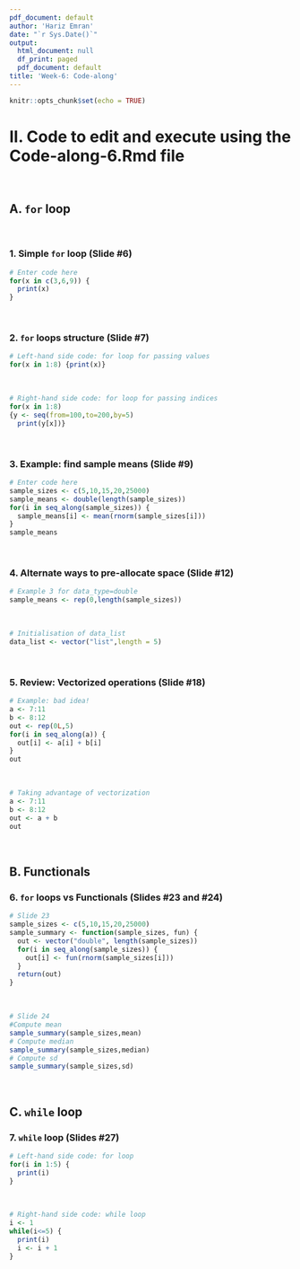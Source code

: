 ```yaml
---
pdf_document: default
author: 'Hariz Emran'
date: "`r Sys.Date()`"
output:
  html_document: null
  df_print: paged
  pdf_document: default
title: 'Week-6: Code-along'
---
```


```r
knitr::opts_chunk$set(echo = TRUE)
```

# II. Code to edit and execute using the Code-along-6.Rmd file 
<br>

## A. `for` loop
<br>

### 1. Simple `for` loop (Slide #6)

```r
# Enter code here
for(x in c(3,6,9)) {
  print(x)
}
```
<br>

### 2. `for` loops structure (Slide #7)

```r
# Left-hand side code: for loop for passing values
for(x in 1:8) {print(x)}
```
<br>
```r
# Right-hand side code: for loop for passing indices
for(x in 1:8) 
{y <- seq(from=100,to=200,by=5) 
  print(y[x])}
```
<br>

### 3. Example: find sample means (Slide #9)

```r
# Enter code here
sample_sizes <- c(5,10,15,20,25000)
sample_means <- double(length(sample_sizes))
for(i in seq_along(sample_sizes)) {
  sample_means[i] <- mean(rnorm(sample_sizes[i]))
}
sample_means
```
<br>

### 4. Alternate ways to pre-allocate space (Slide #12)

```r
# Example 3 for data_type=double
sample_means <- rep(0,length(sample_sizes))
```
<br>

```r
# Initialisation of data_list
data_list <- vector("list",length = 5)
```
<br>

### 5. Review: Vectorized operations (Slide #18)

```r
# Example: bad idea!
a <- 7:11
b <- 8:12
out <- rep(0L,5)
for(i in seq_along(a)) {
  out[i] <- a[i] + b[i]
}
out
```
<br>

```r
# Taking advantage of vectorization
a <- 7:11
b <- 8:12
out <- a + b
out
```
<br>

## B. Functionals

### 6. `for` loops vs Functionals (Slides #23 and #24)

```r
# Slide 23
sample_sizes <- c(5,10,15,20,25000)
sample_summary <- function(sample_sizes, fun) {
  out <- vector("double", length(sample_sizes))
  for(i in seq_along(sample_sizes)) {
    out[i] <- fun(rnorm(sample_sizes[i]))
  }
  return(out)
}
```
<br>

```r
# Slide 24
#Compute mean
sample_summary(sample_sizes,mean)
# Compute median
sample_summary(sample_sizes,median)
# Compute sd
sample_summary(sample_sizes,sd)
```
<br>

## C. `while` loop

### 7. `while` loop (Slides #27)

```r
# Left-hand side code: for loop
for(i in 1:5) {
  print(i)
}
```
<br>

```r
# Right-hand side code: while loop
i <- 1
while(i<=5) {
  print(i)
  i <- i + 1
}
```
<br>


